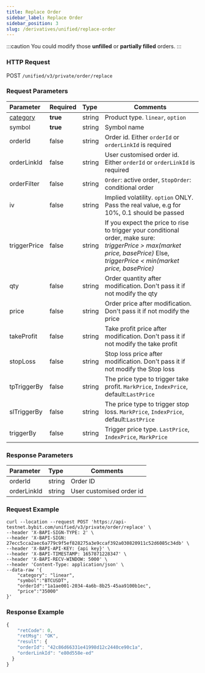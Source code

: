 ```yaml
---
title: Replace Order
sidebar_label: Replace Order
sidebar_position: 3
slug: /derivatives/unified/replace-order
---
```

:::caution
You could modify those **unfilled** or **partially filled** orders.
:::

### HTTP Request
POST `/unified/v3/private/order/replace`

### Request Parameters
| Parameter | Required | Type | Comments|
|:----- |:-------|:-----|------ |
|[category](../enum#category) |**true** |string |Product type. `linear`, `option` |
|symbol |**true** |string |Symbol name|
|orderId |false |string |Order id. Either `orderId` or `orderLinkId` is required |
|orderLinkId |false |string |User customised order id. Either `orderId` or `orderLinkId` is required |
|orderFilter |false |string |`Order`: active order, `StopOrder`: conditional order|
|iv |false |string |Implied volatility. `option` ONLY. Pass the real value, e.g for 10%, 0.1 should be passed |
|triggerPrice |false |string |If you expect the price to rise to trigger your conditional order, make sure:<br/> _triggerPrice > max(market price, basePrice)_ Else,<br/>_triggerPrice < min(market price, basePrice)_|
|qty |false |string |Order quantity after modification. Don't pass it if not modify the qty|
|price |false |string |Order price after modification. Don't pass it if not modify the price|
|takeProfit |false |string |Take profit price after modification. Don't pass it if not modify the take profit |
|stopLoss |false |string |Stop loss price after modification. Don't pass it if not modify the Stop loss |
|tpTriggerBy |false |string |The price type to trigger take profit. `MarkPrice`, `IndexPrice`, default:`LastPrice` |
|slTriggerBy |false |string |The price type to trigger stop loss. `MarkPrice`, `IndexPrice`, default:`LastPrice` |
|triggerBy |false |string |Trigger price type. `LastPrice`, `IndexPrice`, `MarkPrice`|

### Response Parameters
| Parameter | Type | Comments|
|:----- |:-----|----- |
|orderId |string |Order ID |
|orderLinkId |string |User customised order id |


### Request Example

<Tabs>
<TabItem value="console-linear" label="linear">

```http
curl --location --request POST 'https://api-testnet.bybit.com/unified/v3/private/order/replace' \
--header 'X-BAPI-SIGN-TYPE: 2' \
--header 'X-BAPI-SIGN: 27ecc5cca2aec6a779c9f5ef828275a3e9ccaf392a030820911c52d6085c34db' \
--header 'X-BAPI-API-KEY: {api key}' \
--header 'X-BAPI-TIMESTAMP: 1657871228347' \
--header 'X-BAPI-RECV-WINDOW: 5000' \
--header 'Content-Type: application/json' \
--data-raw '{
    "category": "linear",
    "symbol":"BTCUSDT",
    "orderId":"1a1ae001-2034-4a6b-8b25-45aa9100b1ec",
    "price":"35000"
}'
```

</TabItem>
</Tabs>

### Response Example

<Tabs>
<TabItem value="js linear" label="linear">

```javascript
{
    "retCode": 0,
    "retMsg": "OK",
    "result": {
    "orderId": "42c86d66331e41998d12c2440ce90c1a",
    "orderLinkId": "e80d558e-ed"
  }
}
```
</TabItem>
</Tabs>
